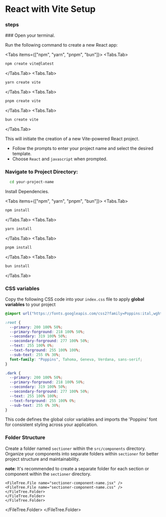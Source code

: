 # React with Vite Setup
### steps

 
<Steps>
### Open your terminal.

Run the following command to create a new React app:

<Tabs items={["npm", "yarn", "pnpm", "bun"]}>
  <Tabs.Tab>
  ```bash copy
  npm create vite@latest
  ```
  </Tabs.Tab>
  <Tabs.Tab>
  ```bash copy
  yarn create vite
  ```
  </Tabs.Tab>
  <Tabs.Tab>
  ```bash copy
  pnpm create vite
  ```
  </Tabs.Tab>
  <Tabs.Tab>
  ```bash copy
  bun create vite
  ```
  </Tabs.Tab>
</Tabs>

This will initiate the creation of a new Vite-powered React project.

- Follow the prompts to enter your project name and select the desired template. 
- Choose `React` and `javascript` when prompted.

 
### Navigate to Project Directory:

```bash copy
  cd your-project-name
```
 Install Dependencies.

<Tabs items={["npm", "yarn", "pnpm", "bun"]}>
  <Tabs.Tab>
  ```bash copy
  npm install
  ```
  </Tabs.Tab>
  <Tabs.Tab>
  ```bash copy
  yarn install
  ```
  </Tabs.Tab>
  <Tabs.Tab>
  ```bash copy
  pnpm install
  ```
  </Tabs.Tab>
  <Tabs.Tab>
  ```bash copy
  bun install
  ```
  </Tabs.Tab>
</Tabs>

### CSS variables

 Copy the following CSS code into your `index.css` file to apply **global variables** to your project

```css copy
@import url("https://fonts.googleapis.com/css2?family=Poppins:ital,wght@0,100;0,200;0,300;0,400;0,500;0,600;0,700;0,800;0,900;1,100;1,200;1,300;1,400;1,500;1,600;1,700;1,800;1,900&display=swap");

:root {
  --primary: 200 100% 50%;
  --primary-forground: 218 100% 50%;
  --secondary: 319 100% 50%;
  --secondary-forground: 277 100% 50%;
  --text: 255 100% 0%;
  --text-forground: 255 100% 100%;
  --sub-text: 255 0% 30%;
  font-family: "Poppins", Tahoma, Geneva, Verdana, sans-serif;
}

.dark {
  --primary: 200 100% 50%;
  --primary-forground: 218 100% 50%;
  --secondary: 319 100% 50%;
  --secondary-forground: 277 100% 50%;
  --text: 255 100% 100%;
  --text-forground: 255 100% 0%;
  --sub-text: 255 0% 30%;
}
```
This code defines the global color variables and imports the 'Poppins' font for consistent styling across your application.

### Folder Structure

Create a folder named `sectioner` within the `src/components` directory. Organize your components into separate folders within `sectioner` for better project structure and maintainability.

**note**: It's recommended to create a separate folder for each section or component within the `sectioner` directory.


 
<FileTree>
  <FileTree.Folder name="your-project" defaultOpen>
  <FileTree.Folder name="src" defaultOpen>
    <FileTree.Folder name="components" defaultOpen>
    <FileTree.Folder name="sectioner" defaultOpen>
      <FileTree.Folder name="sectioner-component-name" defaultOpen>
        
    <FileTree.File name="sectioner-component-name.jsx" />
    <FileTree.File name="sectioner-component-name.css" />
    </FileTree.Folder>  
    </FileTree.Folder>
    </FileTree.Folder>
    
    
  </FileTree.Folder>
  </FileTree.Folder>
</FileTree>

</Steps>
